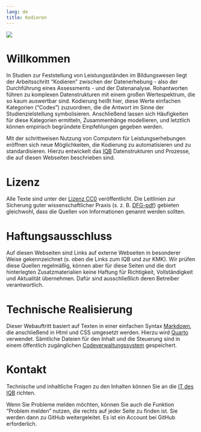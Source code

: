 ```yaml
---
lang: de
title: Kodieren
---
```

![](banner.jpg)

# Willkommen

In Studien zur Feststellung von Leistungsständen im Bildungswesen liegt der Arbeitsschritt "Kodieren" zwischen der Datenerhebung - also der Durchführung eines Assessments - und der Datenanalyse. Rohantworten führen zu komplexen Datenstrukturen mit einem großen Wertespektrum, die so kaum auswertbar sind. Kodierung heißt hier, diese Werte einfachen Kategorien ("Codes") zuzuordnen, die die Antwort im Sinne der Studienzielstellung symbolisieren. Anschließend lassen sich Häufigkeiten für diese Kategorien ermitteln, Zusammenhänge modellieren, und letztlich können empirisch begründete Empfehlungen gegeben werden.

Mit der schrittweisen Nutzung von Computern für Leistungserhebungen eröffnen sich neue Möglichkeiten, die Kodierung zu automatisieren und zu standardisieren. Hierzu entwickelt das [IQB](https://www.iqb.hu-berlin.de) Datenstrukturen und Prozesse, die auf diesen Webseiten beschrieben sind.

# Lizenz

Alle Texte sind unter der [Lizenz CC0](https://open-educational-resources.de/was-die-cc0-freigabe-bedeutet-und-welche-moeglichkeiten-sie-eroeffnen/) veröffentlicht. Die Leitlinien zur Sicherung guter wissenschaftlicher Praxis (s. z. B. [DFG-pdf](https://www.dfg.de/resource/blob/173732/4166759430af8dc2256f0fa54e009f03/kodex-gwp-data.pdf)) gebieten gleichwohl, dass die Quellen von Informationen genannt werden sollten.

# Haftungsausschluss

Auf diesen Webseiten sind Links auf externe Webseiten in besonderer Weise gekennzeichnet (s. oben die Links zum IQB und zur KMK). Wir prüfen diese Quellen regelmäßig, können aber für diese Seiten und die dort hinterlegten Zusatzmaterialien keine Haftung für Richtigkeit, Vollständigkeit und Aktualität übernehmen. Dafür sind ausschließlich deren Betreiber verantwortlich.

# Technische Realisierung

Dieser Webauftritt basiert auf Texten in einer einfachen Syntax [Markdown](https://markdown.de/), die anschließend in Html und CSS umgesetzt werden. Hierzu wird [Quarto](https://quarto.org/) verwendet. Sämtliche Dateien für den Inhalt und die Steuerung sind in einem öffentlich zugänglichen [Codeverwaltungssystem](https://github.com/iqb-berlin/coding-info) gespeichert.

# Kontakt

Technische und inhaltliche Fragen zu den Inhalten können Sie an die [IT des IQB](mailto:iqb-it@hu-berlin.de) richten.

Wenn Sie Probleme melden möchten, können Sie auch die Funktion "Problem melden" nutzen, die rechts auf jeder Seite zu finden ist. Sie werden dann zu GitHub weitergeleitet. Es ist ein Account bei GitHub erforderlich.
